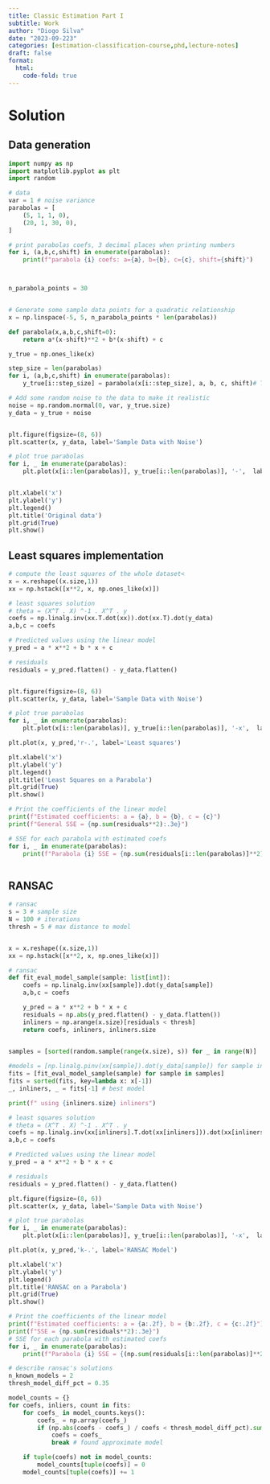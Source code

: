 ```yaml
---
title: Classic Estimation Part I
subtitle: Work
author: "Diogo Silva"
date: "2023-09-223"
categories: [estimation-classification-course,phd,lecture-notes]
draft: false
format:
  html:
    code-fold: true
---
```




# Solution

## Data generation

```python
import numpy as np
import matplotlib.pyplot as plt
import random

# data
var = 1 # noise variance
parabolas = [
    (5, 1, 1, 0),
    (20, 1, 30, 0),
]

# print parabolas coefs, 3 decimal places when printing numbers
for i, (a,b,c,shift) in enumerate(parabolas):
    print(f"parabola {i} coefs: a={a}, b={b}, c={c}, shift={shift}")



n_parabola_points = 30


# Generate some sample data points for a quadratic relationship
x = np.linspace(-5, 5, n_parabola_points * len(parabolas))

def parabola(x,a,b,c,shift=0):
    return a*(x-shift)**2 + b*(x-shift) + c

y_true = np.ones_like(x)

step_size = len(parabolas)
for i, (a,b,c,shift) in enumerate(parabolas):
    y_true[i::step_size] = parabola(x[i::step_size], a, b, c, shift)# True quadratic equation

# Add some random noise to the data to make it realistic
noise = np.random.normal(0, var, y_true.size)
y_data = y_true + noise


plt.figure(figsize=(8, 6))
plt.scatter(x, y_data, label='Sample Data with Noise')

# plot true parabolas
for i, _ in enumerate(parabolas):
    plt.plot(x[i::len(parabolas)], y_true[i::len(parabolas)], '-',  label=f'True Parabola {i}')


plt.xlabel('x')
plt.ylabel('y')
plt.legend()
plt.title('Original data')
plt.grid(True)
plt.show()

```

## Least squares implementation

```python
# compute the least squares of the whole dataset<
x = x.reshape((x.size,1))
xx = np.hstack([x**2, x, np.ones_like(x)])

# least squares solution
# theta = (X^T . X) ^-1 . X^T . y
coefs = np.linalg.inv(xx.T.dot(xx)).dot(xx.T).dot(y_data)
a,b,c = coefs

# Predicted values using the linear model
y_pred = a * x**2 + b * x + c

# residuals
residuals = y_pred.flatten() - y_data.flatten()


plt.figure(figsize=(8, 6))
plt.scatter(x, y_data, label='Sample Data with Noise')

# plot true parabolas
for i, _ in enumerate(parabolas):
    plt.plot(x[i::len(parabolas)], y_true[i::len(parabolas)], '-x',  label=f'True Parabola {i}')

plt.plot(x, y_pred,'r-.', label='Least squares')

plt.xlabel('x')
plt.ylabel('y')
plt.legend()
plt.title('Least Squares on a Parabola')
plt.grid(True)
plt.show()

# Print the coefficients of the linear model
print(f"Estimated coefficients: a = {a}, b = {b}, c = {c}")
print(f"General SSE = {np.sum(residuals**2):.3e}")

# SSE for each parabola with estimated coefs
for i, _ in enumerate(parabolas):
    print(f"Parabola {i} SSE = {np.sum(residuals[i::len(parabolas)]**2):.3e}")



```

## RANSAC

```python
# ransac
s = 3 # sample size
N = 100 # iterations
thresh = 5 # max distance to model


x = x.reshape((x.size,1))
xx = np.hstack([x**2, x, np.ones_like(x)])

# ransac
def fit_eval_model_sample(sample: list[int]):
    coefs = np.linalg.inv(xx[sample]).dot(y_data[sample])
    a,b,c = coefs

    y_pred = a * x**2 + b * x + c
    residuals = np.abs(y_pred.flatten() - y_data.flatten())
    inliners = np.arange(x.size)[residuals < thresh]
    return coefs, inliners, inliners.size
    

samples = [sorted(random.sample(range(x.size), s)) for _ in range(N)]

#models = [np.linalg.pinv(xx[sample]).dot(y_data[sample]) for sample in samples]
fits = [fit_eval_model_sample(sample) for sample in samples]
fits = sorted(fits, key=lambda x: x[-1])
_, inliners, _ = fits[-1] # best model

print(f" using {inliners.size} inliners")

# least squares solution
# theta = (X^T . X) ^-1 . X^T . y
coefs = np.linalg.inv(xx[inliners].T.dot(xx[inliners])).dot(xx[inliners].T).dot(y_data[inliners])
a,b,c = coefs

# Predicted values using the linear model
y_pred = a * x**2 + b * x + c

# residuals
residuals = y_pred.flatten() - y_data.flatten()

plt.figure(figsize=(8, 6))
plt.scatter(x, y_data, label='Sample Data with Noise')

# plot true parabolas
for i, _ in enumerate(parabolas):
    plt.plot(x[i::len(parabolas)], y_true[i::len(parabolas)], '-x',  label=f'True Parabola {i}')

plt.plot(x, y_pred,'k-.', label='RANSAC Model')

plt.xlabel('x')
plt.ylabel('y')
plt.legend()
plt.title('RANSAC on a Parabola')
plt.grid(True)
plt.show()

# Print the coefficients of the linear model
print(f"Estimated coefficients: a = {a:.2f}, b = {b:.2f}, c = {c:.2f}")
print(f"SSE = {np.sum(residuals**2):.3e}")
# SSE for each parabola with estimated coefs
for i, _ in enumerate(parabolas):
    print(f"Parabola {i} SSE = {(np.sum(residuals[i::len(parabolas)]**2)):.3e}")
```


```python
# describe ransac's solutions
n_known_models = 2
thresh_model_diff_pct = 0.35

model_counts = {}
for coefs, inliers, count in fits:
    for coefs_ in model_counts.keys():
        coefs_ = np.array(coefs_)
        if (np.abs(coefs - coefs_) / coefs < thresh_model_diff_pct).sum() == coefs.size:
            coefs = coefs_
            break # found approximate model

    if tuple(coefs) not in model_counts:
        model_counts[tuple(coefs)] = 0
    model_counts[tuple(coefs)] += 1





```